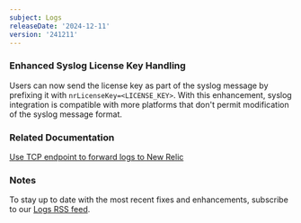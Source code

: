 ```yaml
---
subject: Logs
releaseDate: '2024-12-11'
version: '241211'
---
```


### Enhanced Syslog License Key Handling

Users can now send the license key as part of the syslog message by prefixing it with `nrLicenseKey=<LICENSE_KEY>`.
With this enhancement, syslog integration is compatible with more platforms that don't permit modification of the syslog message format.

### Related Documentation

[Use TCP endpoint to forward logs to New Relic](https://docs.newrelic.com/docs/logs/log-api/use-tcp-endpoint-forward-logs-new-relic/#forwarders-that-doesnt-allow-to-modify-the-syslog-format)

### Notes

To stay up to date with the most recent fixes and enhancements, subscribe to our [Logs RSS feed](/docs/release-notes/logs-release-notes/).
